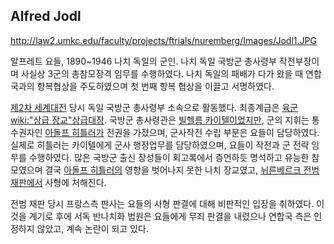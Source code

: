 == Alfred Jodl ==
http://law2.umkc.edu/faculty/projects/ftrials/nuremberg/Images/Jodl1.JPG

알프레트 요들, 1890~1946 나치 독일의 군인.
나치 독일 국방군 총사령부 작전부장이며 사실상 3군의 총참모장격 임무를 수행하였다. 나치 독일의 패배가 다가 왔을 때 연합국과의 항복협상을 주도하였으며 첫 번째 항복 협상을 이끌고 서명하였다.

[[제2차 세계대전]] 당시 독일 국방군 총사령부 소속으로 활동했다. 최종계급은 [[육군]] [[wiki:"상급 장교"상급대장]].
국방군 총사령관은 [[빌헬름 카이텔]]이었지만, 군의 지휘는 통수권자인 [[아돌프 히틀러]]가 전권을 가졌으며, 군사작전 수립 부문은 요들이 담당하였다. 실제로 히틀러는 카이텔에게 군사 행정업무를 담당하였으며, 요들이 작전과 군 전략 임무를 수행하였다.
많은 국방군 출신 장성들이 회고록에서 증언하듯 명석하고 유능한 참모였으며 결국 [[아돌프 히틀러]]의 영향을 벗어나지 못한 나치 장교였고, [[뉘른베르크 전범 재판]]에서 사형에 처해진다.

전범 재판 당시 프랑스측 판사는 요들의 사형 판결에 대해 비판적인 입장을 취하였다. 이것을 계기로 후에 서독 반나치화 법원은 요들에게 무죄 판결을 내렸으나 연합국 측은 인정하지 않았고, 계속 논란이 되고 있다.

